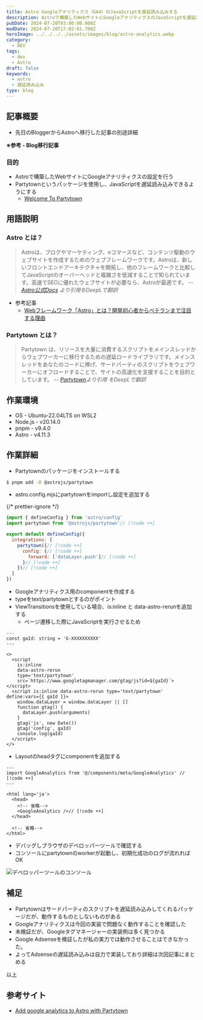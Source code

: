 ```yaml
---
title: Astro Googleアナリティクス（GA4）のJavaScriptを遅延読み込みする
description: Astroで構築したWebサイトにGoogleアナリティクスのJavaScriptを遅延読み込みする実装を行う。partytownというパッケージを使用する。
pubDate: 2024-07-20T03:00:00.000Z
modDate: 2024-07-20T17:02:01.706Z
heroImage: ../../../../assets/images/blog/astro-analytics.webp
category:
  - DEV
tags:
  - dev
  - Astro
draft: false
keywords:
  - astro
  - 遅延読み込み
type: blog
---
```



## 記事概要

- 先日のBloggerからAstroへ移行した記事の別途詳細

**※参考 - Blog移行記事**

<BlogCard
  title='BlogをBloggerからAstroへ移行した'
  description='10年以上の期間お世話になったGoogle Bloggerに別れを告げ、この度AstroでBlogサイトを構築し移行した。Astroは静的サイトを手軽に開発できる軽量フレームワーク。無料のテンプレートをベースにカスタマイズを行った。それなりの作業ボリュームとなったので、詳細は別記事に分け、今回は移行作業全体をまとめる。'
  url='https://www.neputa-note.net/2024/07/migrated-blogger-to-astro/'
  domain='www.neputa-note.net'
/>

### 目的

- Astroで構築したWebサイトにGoogleアナリティクスの設定を行う
- Partytownというパッケージを使用し、JavaScriptを遅延読み込みできるようにする
  - [Welcome To Partytown](https://partytown.builder.io/)

## 用語説明

### Astro とは？

> Astroは、ブログやマーケティング、eコマースなど、コンテンツ駆動のウェブサイトを作成するためのウェブフレームワークです。Astroは、新しいフロントエンドアーキテクチャを開拓し、他のフレームワークと比較してJavaScriptのオーバーヘッドと複雑さを低減することで知られています。高速でSEOに優れたウェブサイトが必要なら、Astroが最適です。 <cite>-- [Astro公式Docs](https://docs.astro.build/ja/concepts/why-astro/) より引用をDeepLで翻訳</cite>

- 参考記事
  - [Webフレームワーク「Astro」とは？開発初心者からベテランまで注目する理由](https://codezine.jp/article/detail/17883)

### Partytown とは？

> Partytown は、リソースを大量に消費するスクリプトをメインスレッドからウェブワーカーに移行するための遅延ロードライブラリです。メインスレッドをあなたのコードに捧げ、サードパーティのスクリプトをウェブワーカーにオフロードすることで、サイトの高速化を支援することを目的としています。 <cite>-- [Partytown](https://partytown.builder.io/)より引用 をDeepLで翻訳</cite>

## 作業環境

- OS - Ubuntu-22.04LTS on WSL2
- Node.js - v20.14.0
- pnpm - v9.4.0
- Astro - v4.11.3

## 作業詳細

- Partytownのパッケージをインストールする

```bash install-partytown
$ pnpm add -D @astrojs/partytown
```

- astro.config.mjsにpartytownをimportし設定を追加する

{/* prettier-ignore */}
```mjs astro.config.mjs
import { defineConfig } from 'astro/config'
import partytown from '@astrojs/partytown'// [!code ++]

export default defineConfig({
  integrations: [
    partytown({// [!code ++]
      config: {// [!code ++]
        forward: ['dataLayer.push']// [!code ++]
      }// [!code ++]
    })// [!code ++]
  ]
})
```

- Googleアナリティクス用のcomponentを作成する
- typeをtext/partytownとするのがポイント
- ViewTransitionsを使用している場合、is:inline と data-astro-rerunを追加する
  - ページ遷移した際にJavaScriptを実行させるため

```astro GoogleAnalytics.astro
---
const gaId: string = 'G-XXXXXXXXXX'
---

<>
  <script
    is:inline
    data-astro-rerun
    type='text/partytown'
    src=`https://www.googletagmanager.com/gtag/js?id=${gaId}`></script>
  <script is:inline data-astro-rerun type='text/partytown' define:vars={{ gaId }}>
    window.dataLayer = window.dataLayer || []
    function gtag() {
      dataLayer.push(arguments)
    }
    gtag('js', new Date())
    gtag('config', gaId)
    console.log(gaId)
  </script>
</>
```

- Layoutのheadタグにcomponentを追加する

```astro BaseLayout.astro
---
import GoogleAnalytics from '@/components/meta/GoogleAnalytics' // [!code ++]
---

<html lang='ja'>
  <head>
    <!-- 省略-->
    <GoogleAnalytics />// [!code ++]
  </head>

  <!-- 省略-->
</html>
```

- デバッグしブラウザのデベロッパーツールで確認する
- コンソールにpartytownのworkerが起動し、初期化成功のログが流れればOK

![デベロッパーツールのコンソール](@/images/blog/astro-partytown.webp 'デベロッパーツールのコンソール')

## 補足

- Partytownはサードパーティのスクリプトを遅延読み込みしてくれるパッケージだが、動作するものとしないものがある
- Googleアナリティクスは今回の実装で問題なく動作することを確認した
- 未検証だが、Googleタグマネージャーの実装例は多く見つかる
- Google Adsenseを検証したが私の実力では動作させることはできなかった。
- よってAdsenseの遅延読み込みは自力で実装しており詳細は次回記事にまとめる

以上

## 参考サイト

- [Add google analytics to Astro with Partytown](https://www.kevinzunigacuellar.com/blog/google-analytics-in-astro/)
